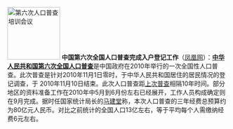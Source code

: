 [[File:第六次人口普查培训会议.jpg|120px|left|第六次人口普查培训会议]]
'''中国第六次全国人口普查完成入户登记工作'''（[http://finance.ifeng.com/stock/gszs/20101115/2886930.shtml 凤凰网]）：'''[[中华人民共和国第六次全国人口普查]]'''是中国政府在2010年举行的一次全国性人口普查。此次普查是针对2010年11月1日零时，于中华人民共和国居住的居民情况的登记调查，于 2010年11月10日结束。此次人口普查距[[中华人民共和国第五次全国人口普查|上次普查]]相隔10年时间。部分地区的资料准备工作在2010年中5月到6月份左右已经展开，工作人员构成确定则在9月完成。据时任国家统计局长的[[马建堂]]称，本次人口普查的三年经费总预算约为80亿元人民币。对比之前统计的全国人口13亿左右，等于平均每个人需缴纳经费6元左右。